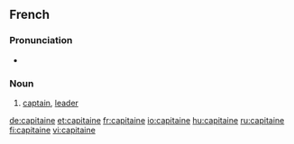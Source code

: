 ==French==

===Pronunciation===
*{{audio|Fr-capitaine.ogg|audio}}

===Noun===
{{fr-noun|m}}

# [[captain]], [[leader]]

[[de:capitaine]]
[[et:capitaine]]
[[fr:capitaine]]
[[io:capitaine]]
[[hu:capitaine]]
[[ru:capitaine]]
[[fi:capitaine]]
[[vi:capitaine]]